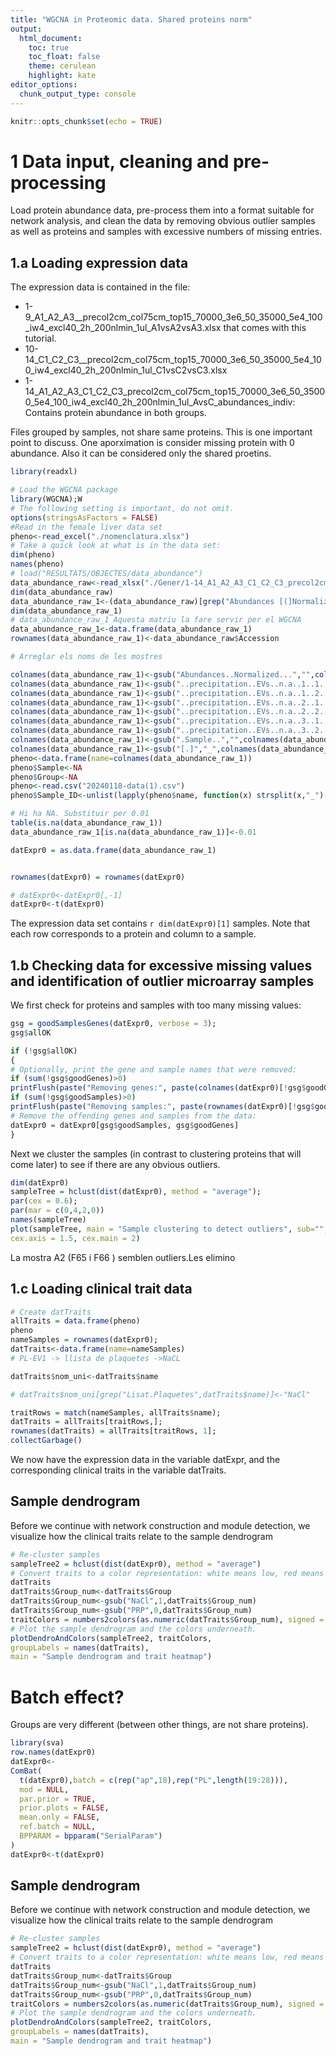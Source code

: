 ```yaml
---
title: "WGCNA in Proteomic data. Shared proteins norm"
output:
  html_document:
    toc: true
    toc_float: false
    theme: cerulean
    highlight: kate
editor_options: 
  chunk_output_type: console
---
```


```r
knitr::opts_chunk$set(echo = TRUE)
```

# 1 Data input, cleaning and pre-processing

Load protein abundance data, pre-process them into a format suitable for network analysis, and clean the data by removing obvious outlier samples as well as proteins and samples with excessive numbers of missing entries.

## 1.a Loading expression data

The expression data is contained in the file:

  *   1-9_A1_A2_A3__precol2cm_col75cm_top15_70000_3e6_50_35000_5e4_100_iw4_excl40_2h_200nlmin_1ul_A1vsA2vsA3.xlsx that comes with this tutorial.
  *   10-14_C1_C2_C3__precol2cm_col75cm_top15_70000_3e6_50_35000_5e4_100_iw4_excl40_2h_200nlmin_1ul_C1vsC2vsC3.xlsx
  *   1-14_A1_A2_A3_C1_C2_C3_precol2cm_col75cm_top15_70000_3e6_50_35000_5e4_100_iw4_excl40_2h_200nlmin_1ul_AvsC_abundances_indiv: Contains protein abundance in both  groups.
  

Files grouped by samples, not share same proteins. This is one important point to discuss. One aporximation is consider missing protein with 0 abundance. Also it can be considered only the shared proetins.

```r
library(readxl)

# Load the WGCNA package
library(WGCNA);W
# The following setting is important, do not omit.
options(stringsAsFactors = FALSE)
#Read in the female liver data set
pheno<-read_excel("./nomenclatura.xlsx")
# Take a quick look at what is in the data set:
dim(pheno)
names(pheno)
# load("RESULTATS/OBJECTES/data_abundance")
data_abundance_raw<-read_xlsx("./Gener/1-14_A1_A2_A3_C1_C2_C3_precol2cm_col75cm_top15_70000_3e6_50_35000_5e4_100_iw4_excl40_2h_200nlmin_1ul_AvsC_abundances_indiv(1).xlsx")  
dim(data_abundance_raw)
data_abundance_raw_1<-(data_abundance_raw)[grep("Abundances [(]Normalized)",colnames(data_abundance_raw))]
dim(data_abundance_raw_1)
# data_abundance_raw_1 Aquesta matriu la fare servir per el WGCNA
data_abundance_raw_1<-data.frame(data_abundance_raw_1)
rownames(data_abundance_raw_1)<-data_abundance_raw$Accession

# Arreglar els noms de les mostres

colnames(data_abundance_raw_1)<-gsub("Abundances..Normalized...","",colnames(data_abundance_raw_1))
colnames(data_abundance_raw_1)<-gsub("..precipitation..EVs..n.a..1..1..","",colnames(data_abundance_raw_1))
colnames(data_abundance_raw_1)<-gsub("..precipitation..EVs..n.a..1..2..","",colnames(data_abundance_raw_1))
colnames(data_abundance_raw_1)<-gsub("..precipitation..EVs..n.a..2..1..","",colnames(data_abundance_raw_1))
colnames(data_abundance_raw_1)<-gsub("..precipitation..EVs..n.a..2..2..","",colnames(data_abundance_raw_1))
colnames(data_abundance_raw_1)<-gsub("..precipitation..EVs..n.a..3..1..","",colnames(data_abundance_raw_1))
colnames(data_abundance_raw_1)<-gsub("..precipitation..EVs..n.a..3..2..","",colnames(data_abundance_raw_1))
colnames(data_abundance_raw_1)<-gsub(".Sample..","",colnames(data_abundance_raw_1))
colnames(data_abundance_raw_1)<-gsub("[.]","_",colnames(data_abundance_raw_1))
pheno<-data.frame(name=colnames(data_abundance_raw_1))
pheno$Sample<-NA
pheno$Group<-NA
pheno<-read.csv("20240118-data(1).csv")
pheno$Sample_ID<-unlist(lapply(pheno$name, function(x) strsplit(x,"_")[[1]][1]))

# Hi ha NA. Substituir per 0.01
table(is.na(data_abundance_raw_1))
data_abundance_raw_1[is.na(data_abundance_raw_1)]<-0.01

datExpr0 = as.data.frame(data_abundance_raw_1)


rownames(datExpr0) = rownames(datExpr0)

# datExpr0<-datExpr0[,-1]
datExpr0<-t(datExpr0)

```


The expression data set contains `r dim(datExpr0)[1]`  samples.  Note that each row corresponds to a protein and column to a sample.


## 1.b Checking data for excessive missing values and identification of outlier microarray samples

We first check for proteins and samples with too many missing values:

```r
gsg = goodSamplesGenes(datExpr0, verbose = 3);
gsg$allOK

if (!gsg$allOK)
{
# Optionally, print the gene and sample names that were removed:
if (sum(!gsg$goodGenes)>0)
printFlush(paste("Removing genes:", paste(colnames(datExpr0)[!gsg$goodGenes], collapse = ", ")));
if (sum(!gsg$goodSamples)>0)
printFlush(paste("Removing samples:", paste(rownames(datExpr0)[!gsg$goodSamples], collapse = ", ")));
# Remove the offending genes and samples from the data:
datExpr0 = datExpr0[gsg$goodSamples, gsg$goodGenes]
}

```

Next we cluster the samples (in contrast to clustering proteins that will come later) to see if there are any obvious outliers.

```r


dim(datExpr0)
sampleTree = hclust(dist(datExpr0), method = "average");
par(cex = 0.6);
par(mar = c(0,4,2,0))
names(sampleTree)
plot(sampleTree, main = "Sample clustering to detect outliers", sub="", xlab="", cex.lab = 1.5,
cex.axis = 1.5, cex.main = 2)

```

La mostra A2 (F65 i F66 ) semblen outliers.Les elimino

## 1.c Loading clinical trait data

```r
# Create datTraits
allTraits = data.frame(pheno)
pheno
nameSamples = rownames(datExpr0);
datTraits<-data.frame(name=nameSamples)
# PL-EV1 -> llista de plaquetes ->NaCL

datTraits$nom_uni<-datTraits$name

# datTraits$nom_uni[grep("Lisat.Plaquetes",datTraits$name)]<-"NaCl"

traitRows = match(nameSamples, allTraits$name);
datTraits = allTraits[traitRows,];
rownames(datTraits) = allTraits[traitRows, 1];
collectGarbage()
```

We now have the expression data in the variable datExpr, and the corresponding clinical traits in the variable datTraits. 

## Sample dendrogram

Before we continue with network construction and module detection, we visualize how the clinical traits
relate to the sample dendrogram


```r
# Re-cluster samples
sampleTree2 = hclust(dist(datExpr0), method = "average")
# Convert traits to a color representation: white means low, red means high, grey means missing entry
datTraits
datTraits$Group_num<-datTraits$Group
datTraits$Group_num<-gsub("NaCl",1,datTraits$Group_num)
datTraits$Group_num<-gsub("PRP",0,datTraits$Group_num)
traitColors = numbers2colors(as.numeric(datTraits$Group_num), signed = FALSE);
# Plot the sample dendrogram and the colors underneath.
plotDendroAndColors(sampleTree2, traitColors,
groupLabels = names(datTraits),
main = "Sample dendrogram and trait heatmap")
```



# Batch effect?

Groups are very different (between other things, are not share proteins). 


```r
library(sva)
row.names(datExpr0)
datExpr0<-
ComBat(
  t(datExpr0),batch = c(rep("ap",18),rep("PL",length(19:28))),
  mod = NULL,
  par.prior = TRUE,
  prior.plots = FALSE,
  mean.only = FALSE,
  ref.batch = NULL,
  BPPARAM = bpparam("SerialParam")
)
datExpr0<-t(datExpr0)
```


## Sample dendrogram

Before we continue with network construction and module detection, we visualize how the clinical traits
relate to the sample dendrogram


```r
# Re-cluster samples
sampleTree2 = hclust(dist(datExpr0), method = "average")
# Convert traits to a color representation: white means low, red means high, grey means missing entry
datTraits
datTraits$Group_num<-datTraits$Group
datTraits$Group_num<-gsub("NaCl",1,datTraits$Group_num)
datTraits$Group_num<-gsub("PRP",0,datTraits$Group_num)
traitColors = numbers2colors(as.numeric(datTraits$Group_num), signed = FALSE);
# Plot the sample dendrogram and the colors underneath.
plotDendroAndColors(sampleTree2, traitColors,
groupLabels = names(datTraits),
main = "Sample dendrogram and trait heatmap")
```
